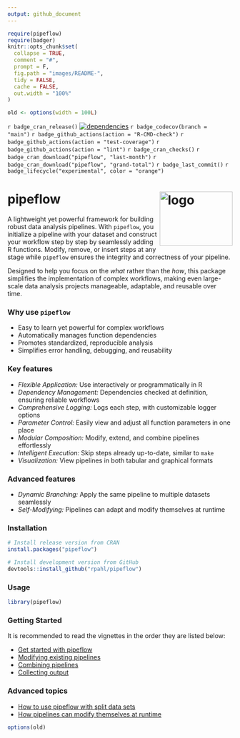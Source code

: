 ```yaml
---
output: github_document
---
```


<!-- README.md is generated from README.Rmd. Please edit that file -->

```r
require(pipeflow)
require(badger)
knitr::opts_chunk$set(
  collapse = TRUE,
  comment = "#",
  prompt = F,
  fig.path = "images/README-",
  tidy = FALSE,
  cache = FALSE,
  out.width = "100%"
)

old <- options(width = 100L)
```

<!-- badges: start -->

`r badge_cran_release()`
[![dependencies](https://tinyverse.netlify.app/badge/pipeflow)](https://CRAN.R-project.org/package=pipeflow)
`r badge_codecov(branch = "main")`
`r badge_github_actions(action = "R-CMD-check")`
`r badge_github_actions(action = "test-coverage")`
`r badge_github_actions(action = "lint")`
`r badge_cran_checks()`
`r badge_cran_download("pipeflow", "last-month")`
`r badge_cran_download("pipeflow", "grand-total")`
`r badge_last_commit()`
`r badge_lifecycle("experimental", color = "orange")`

<!-- badges: end -->

# pipeflow <img src="man/figures/logo.png" alt="logo" align="right" width="163" height="121"/>

A lightweight yet powerful framework for building robust data analysis pipelines.
With `pipeflow`, you initialize a pipeline with your dataset and construct your workflow
step by step by seamlessly adding R functions. Modify, remove, or insert steps at
any stage while `pipeflow` ensures the integrity and correctness of your pipeline.

Designed to help you focus on the *what* rather than the *how*, this package simplifies
the implementation of complex workflows, making even large-scale data analysis projects
manageable, adaptable, and reusable over time.

### Why use `pipeflow`

* Easy to learn yet powerful for complex workflows
* Automatically manages function dependencies
* Promotes standardized, reproducible analysis
* Simplifies error handling, debugging, and reusability


### Key features

* *Flexible Application:* Use interactively or programmatically in R
* *Dependency Management:* Dependencies checked at definition, ensuring reliable workflows
* *Comprehensive Logging:* Logs each step, with customizable logger options
* *Parameter Control:* Easily view and adjust all function parameters in one place
* *Modular Composition:* Modify, extend, and combine pipelines effortlessly
* *Intelligent Execution:* Skip steps already up-to-date, similar to `make`
* *Visualization:* View pipelines in both tabular and graphical formats

### Advanced features

* *Dynamic Branching:* Apply the same pipeline to multiple datasets seamlessly
* *Self-Modifying:* Pipelines can adapt and modify themselves at runtime


### Installation

```r
# Install release version from CRAN
install.packages("pipeflow")

# Install development version from GitHub
devtools::install_github("rpahl/pipeflow")
```


### Usage

```r
library(pipeflow)
```

### Getting Started

It is recommended to read the vignettes in the order they are listed below:

* [Get started with pipeflow](https://rpahl.github.io/pipeflow/articles/get-started.html)
* [Modifying existing pipelines](https://rpahl.github.io/pipeflow/articles/modify-pipeline.html)
* [Combining pipelines](https://rpahl.github.io/pipeflow/articles/combine-pipelines.html)
* [Collecting output](https://rpahl.github.io/pipeflow/articles/collect-output.html)


### Advanced topics

* [How to use pipeflow with split data sets](https://rpahl.github.io/pipeflow/articles/split-and-combine.html)
* [How pipelines can modify themselves at runtime](https://rpahl.github.io/pipeflow/articles/self-modify-pipeline.html)


```r
options(old)
```